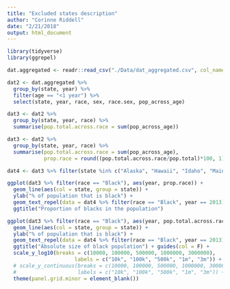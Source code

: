 ```yaml
---
title: "Excluded states description"
author: "Corinne Riddell"
date: "2/21/2018"
output: html_document
---
```


```r
library(tidyverse)
library(ggrepel)
```

```r
dat.aggregated <- readr::read_csv("./Data/dat_aggregated.csv", col_names = T)

dat2 <- dat.aggregated %>% 
  group_by(state, year) %>% 
  filter(age == "<1 year") %>% 
  select(state, year, race, sex, race.sex, pop_across_age)

dat3 <- dat2 %>% 
  group_by(state, year, race) %>% 
  summarise(pop.total.across.race = sum(pop_across_age))

dat3 <- dat2 %>% 
  group_by(state, year, race) %>% 
  summarise(pop.total.across.race = sum(pop_across_age),
            prop.race = round((pop.total.across.race/pop.total)*100, 1) )

dat4 <- dat3 %>% filter(state %in% c("Alaska", "Hawaii", "Idaho", "Maine", "Montana", "New Hampshire", "North Dakota", "South Dakota", "Utah", "Vermont", "Wyoming"))

```

```r

ggplot(dat3 %>% filter(race == "Black"), aes(year, prop.race)) + 
  geom_line(aes(col = state, group = state)) + 
  ylab("% of population that is black") + 
  geom_text_repel(data = dat4 %>% filter(race == "Black", year == 2013), aes(group = state, label = state), size = 3) + 
  ggtitle("Proportion of blacks in the population")

ggplot(dat3 %>% filter(race == "Black"), aes(year, pop.total.across.race)) + 
  geom_line(aes(col = state, group = state)) + 
  ylab("% of population that is black") + 
  geom_text_repel(data = dat4 %>% filter(race == "Black", year == 2013), aes(group = state, label = state), size = 3) + 
  ggtitle("Absolute size of black population") + guides(col = F) + 
  scale_y_log10(breaks = c(10000, 100000, 500000, 1000000, 3000000), 
                      labels = c("10k", "100k", "500k", "1m", "3m")) +
  # scale_y_continuous(breaks = c(10000, 100000, 500000, 1000000, 3000000), 
  #                    labels = c("10k", "100k", "500k", "1m", "3m")) +
  theme(panel.grid.minor = element_blank())

```

